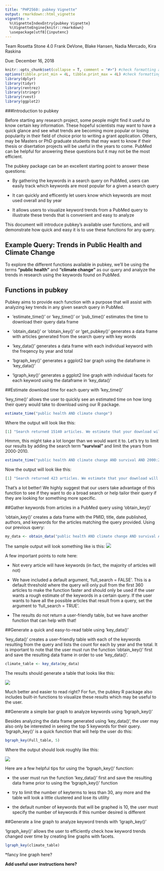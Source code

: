 ```yaml
---
title: "PHP2560: pubkey Vignette"
output: rmarkdown::html_vignette
vignette: >
  %\VignetteIndexEntry{pubkey Vignette}
  %\VignetteEngine{knitr::rmarkdown}
  \usepackage[utf8]{inputenc}
---
```

Team Rosetta Stone 4.0 
Frank DeVone, Blake Hansen, Nadia Mercado, Kira Raskina 

Due: December 16, 2018 

```r
knitr::opts_chunk$set(collapse = T, comment = "#>") #check formatting and delete if needed
options(tibble.print_min = 4L, tibble.print_max = 4L) #check formatting and delete if needed
library(dplyr)
library(tidyr)
library(rentrez)
library(stringr) 
library(rvest)
library(ggplot2)
```

###Introduction to pubkey 

Before starting any research project, some people might find it useful to know certain key information. These hopeful scientists may want to have a quick glance and see what trends are becoming more popular or losing popularity in their field of choice prior to writing a grant application. Others, may be Masters or PhD graduate students that may want to know if their thesis or disertation projects will be useful in the years to come. PubMed can be helpful for answering these questions but it may not be the most efficient. 

The pubkey package can be an excellent starting point to answer these questions: 

* By gathering the keywords in a search query on PubMed, users can easily track which keywords are most popular for a given a search query

* It can quickly and efficently let users know which keywords are most used overall and by year

* It allows users to visualize keyword trends from a PubMed query to illustrate these trends that is convenient and easy to analyze

This document will introduce pubkey's available user functions, and will demonstrate how quick and easy it is to use these functions for any query. 

## Example Query: Trends in Public Health and Climate Change

To explore the different functions available in pubkey, we'll be using the terms **"public health"** and **"climate change"** as our query and analyze the trends in research using the keywords found on PubMed.

## Functions in pubkey

Pubkey aims to provide each function with a purpose that will assist with analyzing key trends in any given search query in PubMed. 

* 'estimate_time()' or 'key_time()' or 'pub_time()' estimates the time to download their query data frame 

* 'obtain_data()' or 'obtain_key()' or 'get_pubkey()' generates a data frame with articles generated from the search query with key words

* 'key_data()' generates a data frame with each individual keyword with the freqency by year and total

* 'bgraph_key()' generates a ggplot2 bar graph using the dataframe in 'key_data()' 

* 'lgraph_key()' generates a ggplot2 line graph with individual facets for each keyword using the dataframe in 'key_data()'  


##Estimate download time for each query with 'key_time()' 

'key_time()' allows the user to quickly see an estimated time on how long their query would take to download using our R package.

```r
estimate_time("public health AND climate change")
```

Where the output will look like this: 
```r
[1] "Search returned 15140 articles. We estimate that your download will take approximatley 188 minutes to complete. Please consider using the advanced search option at https://www.ncbi.nlm.nih.gov/pubmed/advanced to create a more concise search."
```

Hmmm, this might take a lot longer than we would want it to. Let's try to limit our results by adding the search term **"survival"** and limit the years from 2000-2010. 

```r
estimate_time("public health AND climate change AND survival AND 2000:2010[PDAT]")
```

Now the output will look like this: 
```r
[1] "Search returned 423 articles. We estimate that your download will take approximatley 5 minutes to complete."
```

That's a lot better! We highly suggest that our users take advantage of this function to see if they want to do a broad search or help tailor their query if they are looking for something more specific.  

##Gather keywords from articles in a PubMed query using 'obtain_key()'

'obtain_key()' creates a data frame with the PMID, title, date published, authors, and keywords for the articles matching the query provided. Using our previous query: 

```r
my_data <- obtain_data("public health AND climate change AND survival AND 2000:2010[PDAT]", full_search = T)
```

The sample output will look something like is this: 
![](C:/Users/nmerc/Desktop/sample_mydata_r.png)

A few important points to note here: 

* Not every article will have keywords (in fact, the majority of articles will not)

* We have included a default argument, 'full_search = FALSE'. This is a default threshold where the query will only pull from the first 360 articles to make the function faster and should only be used if the user wants a rough estimate of the keywords in a certain query. If the user wants to have all the possible articles that result from a query, set the argument to 'full_search = TRUE'. 

* The results do not return a user-friendly table, but we have another function that can help with that!

##Generate a quick and easy-to-read table using 'key_data()'

'key_data()' creates a user-friendly table with each of the keywords resulting from the query and lists the count for each by year and the total. It is important to note that the user must run the function 'obtain_key()' first and save the resulting data frame in order to use 'key_data()'.

```r
climate_table <- key_data(my_data)
```

The results should generate a table that looks like this: 

![](C:/Users/nmerc/Desktop/sample_final table_r.png)

Much better and easier to read right? For fun, the pubkey R package also includes built-in functions to visualize these results which may be useful to the user. 

##Generate a simple bar graph to analyze keywords using 'bgraph_key()'

Besides analyzing the data frame generated using 'key_data()', the user may also only be interested in seeing the top 5 keywords for their query. 'bgraph_key()' is a quick function that will help the user do this: 

```r
bgraph_key(Full_table, 5)
```

Where the output should look roughly like this:

![](C:/Users/nmerc/Desktop/sample_bar graph_r.png)


Here are a few helpful tips for using the 'bgraph_key()' function: 

* the user must run the function 'key_data()' first and save the resulting data frame prior to using the 'bgraph_key()' function

* try to limit the number of keyterms to less than 30, any more and the table will look a little clustered and lose its utility

* the default number of keywords that will be graphed is 10, the user must specify the number of keywords if this number desired is different

##Generate a line graph to analyze keyword trends with 'lgraph_key()'

'lgraph_key()' allows the user to efficiently check how keyword trends changed over time by creating line graphs with facets.

```r
lgraph_key(climate_table)
```

*fancy line graph here?

**Add useful user instructions here?**


